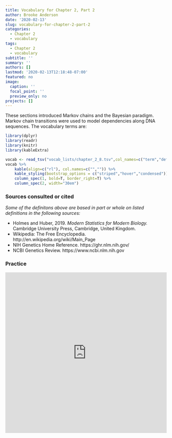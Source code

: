 ```yaml
---
title: Vocabulary for Chapter 2, Part 2
author: Brooke Anderson
date: '2020-02-13'
slug: vocabulary-for-chapter-2-part-2
categories:
  - Chapter 2
  - vocabulary
tags:
  - Chapter 2
  - vocabulary
subtitle: ''
summary: ''
authors: []
lastmod: '2020-02-13T12:18:48-07:00'
featured: no
image:
  caption: ''
  focal_point: ''
  preview_only: no
projects: []
---
```


These sections introduced Markov chains and the Bayesian paradigm. Markov chain transitions were used to model dependencies along DNA sequences. The vocabulary terms are:

```r
library(dplyr)
library(readr)
library(knitr)
library(kableExtra)

vocab <- read_tsv("vocab_lists/chapter_2_8.tsv",col_names=c("term","definition"))
vocab %>% 
    kable(align=c("rl"), col.names=c("","")) %>%
    kable_styling(bootstrap_options = c("striped","hover","condensed")) %>%
    column_spec(1, bold=T, border_right=T) %>%
    column_spec(2, width="30em")
```

### Sources consulted or cited

*Some of the definitons above are based in part or whole on listed definitions in the following sources:*

- Holmes and Huber, 2019. *Modern Statistics for Modern Biology.* Cambridge University Press, 
Cambridge, United Kingdom.
- Wikipedia: The Free Encyclopedia. http://en.wikipedia.org/wiki/Main_Page
- NIH Genetics Home Reference. https://ghr.nlm.nih.gov/
- NCBI Genetics Review. https://www.ncbi.nlm.nih.gov

### Practice

<iframe src="https://quizlet.com/362954560/flashcards/embed?i=1bqje7&x=1jj1" height="500" width="100%" style="border:0"></iframe>

